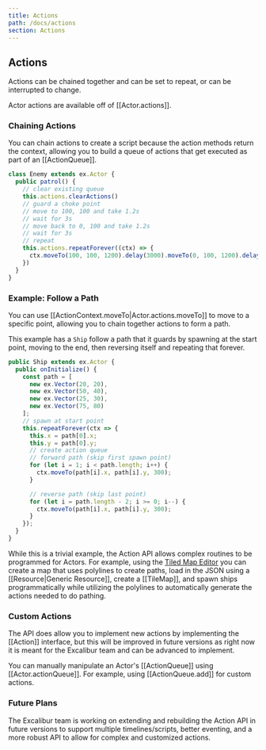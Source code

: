 ```yaml
---
title: Actions
path: /docs/actions
section: Actions
---
```


## Actions

Actions can be chained together and can be set to repeat,
or can be interrupted to change.

Actor actions are available off of [[Actor.actions]].

### Chaining Actions

You can chain actions to create a script because the action
methods return the context, allowing you to build a queue of
actions that get executed as part of an [[ActionQueue]].

```ts
class Enemy extends ex.Actor {
  public patrol() {
    // clear existing queue
    this.actions.clearActions()
    // guard a choke point
    // move to 100, 100 and take 1.2s
    // wait for 3s
    // move back to 0, 100 and take 1.2s
    // wait for 3s
    // repeat
    this.actions.repeatForever((ctx) => {
      ctx.moveTo(100, 100, 1200).delay(3000).moveTo(0, 100, 1200).delay(3000)
    })
  }
}
```

### Example: Follow a Path

You can use [[ActionContext.moveTo|Actor.actions.moveTo]] to move to a specific point,
allowing you to chain together actions to form a path.

This example has a `Ship` follow a path that it guards by
spawning at the start point, moving to the end, then reversing
itself and repeating that forever.

```ts
public Ship extends ex.Actor {
  public onInitialize() {
    const path = [
      new ex.Vector(20, 20),
      new ex.Vector(50, 40),
      new ex.Vector(25, 30),
      new ex.Vector(75, 80)
    ];
    // spawn at start point
    this.repeatForever(ctx => {
      this.x = path[0].x;
      this.y = path[0].y;
      // create action queue
      // forward path (skip first spawn point)
      for (let i = 1; i < path.length; i++) {
        ctx.moveTo(path[i].x, path[i].y, 300);
      }

      // reverse path (skip last point)
      for (let i = path.length - 2; i >= 0; i--) {
        ctx.moveTo(path[i].x, path[i].y, 300);
      }
    });
  }
}
```

While this is a trivial example, the Action API allows complex
routines to be programmed for Actors. For example, using the
[Tiled Map Editor](http://mapeditor.org) you can create a map that
uses polylines to create paths, load in the JSON using a
[[Resource|Generic Resource]], create a [[TileMap]],
and spawn ships programmatically while utilizing the polylines
to automatically generate the actions needed to do pathing.

### Custom Actions

The API does allow you to implement new actions by implementing the [[Action]]
interface, but this will be improved in future versions as right now it
is meant for the Excalibur team and can be advanced to implement.

You can manually manipulate an Actor's [[ActionQueue]] using
[[Actor.actionQueue]]. For example, using [[ActionQueue.add]] for
custom actions.

### Future Plans

The Excalibur team is working on extending and rebuilding the Action API
in future versions to support multiple timelines/scripts, better eventing,
and a more robust API to allow for complex and customized actions.
